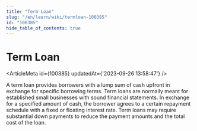 ```yaml
---
title: "Term Loan"
slug: "/en/learn/wiki/termloan-100385"
id: "100385"
hide_table_of_contents: true
---
```



# Term Loan

<ArticleMeta id={100385} updatedAt={'2023-09-26 13:58:47'} />
<div className='border-solid border-b border-t-0 my-4 border-[var(--ifm-color-gray-300)]' />

A term loan provides borrowers with a lump sum of cash upfront in exchange for specific borrowing terms. Term loans are normally meant for established small businesses with sound financial statements. In exchange for a specified amount of cash, the borrower agrees to a certain repayment schedule with a fixed or floating interest rate. Term loans may require substantial down payments to reduce the payment amounts and the total cost of the loan.
